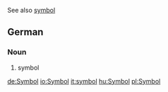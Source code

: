 See also [[symbol]]

==German==
===Noun===
#symbol

[[de:Symbol]]
[[io:Symbol]]
[[it:symbol]]
[[hu:Symbol]]
[[pl:Symbol]]